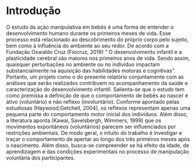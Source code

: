 # Introdução {#introducao}

O estudo da ação manipulativa em bebês é uma forma de entender o desenvolvimento humano durante os primeiros meses de vida. Esse processo está relacionado ao descobrimento do próprio corpo pelo sujeito, bem como à influência do ambiente ao seu redor.
De acordo com a Fundação Oswaldo Cruz (Fiocruz, 2019)
“ O desenvolvimento infantil e a plasticidade cerebral são maiores nos primeiros anos de vida. Sendo assim, quaisquer perturbações no ambiente ou no indivíduo impactam substancialmente na aquisição das habilidades motoras e cognitivas”.
Portanto, um projeto como o do presente relatório conjuntamente com as análises que serão realizados contribuem no acompanhamento da saúde e caracterização do desenvolvimento infantil.
Salienta-se que o estudo tem como premissa a definição de que o comportamento de bebês ao nascer é ativo (voluntário) e não reflexo (involuntário). Conforme apontado pelas estudiosas (Haywood;Getchell, 2004), os reflexos representam apenas uma pequena parte do comportamento motor inicial dos indivíduos. Além disso, a literatura aponta (Kawai, Savelsbergh, Wimmers, 1999) que os movimentos expontâneos (voluntários) parecem ser influenciados por restrições ambientais.
De modo geral, o intuito do trabalho é investigar e traçar o comportamento de apertar ao longo dos três primeiros meses após o nascimento. Além disso, busca-se compreender se há efeito da idade, de aprendizagem e das condições experimentais no processo de manipulação voluntária dos participantes.

